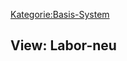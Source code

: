 [[Kategorie:Basis-System]]
== View: Labor-neu==
{{PluginInfo
|plugin=ch.elexis
| category=ch.elexis.messungenKategorie
| wikiName=ChElexisViewsLabnotseenview
| Iatrix-Hilfe=[http://www.iatrix.org/pmwiki.php?n=Elexishilfe.ChElexisViewsLabnotseenview http://www.iatrix.org/pmwiki.php?n=Elexishilfe.ChElexisViewsLabnotseenview]
| view_name=View
| name=elexis
| description=Elexis Basismodul
| category=invisible
| license=EPL
| first_commit_date=2007-06-24
| first_commit_author=rgw_ch
| responsible=weirich@elexis.ch
| type=Basis-System


}}